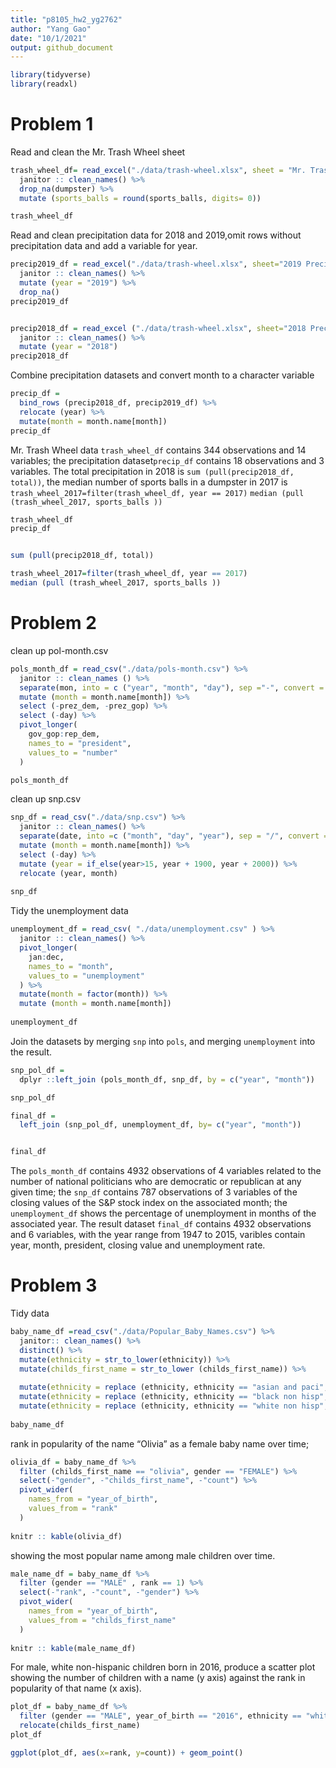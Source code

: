 ```yaml
---
title: "p8105_hw2_yg2762"
author: "Yang Gao"
date: "10/1/2021"
output: github_document
---
```


```r
library(tidyverse)
library(readxl)
```

# Problem 1
Read and clean the Mr. Trash Wheel sheet

```r
trash_wheel_df= read_excel("./data/trash-wheel.xlsx", sheet = "Mr. Trash Wheel", range = "A2:N408") %>% 
  janitor :: clean_names() %>% 
  drop_na(dumpster) %>% 
  mutate (sports_balls = round(sports_balls, digits= 0))

trash_wheel_df
```


Read and clean precipitation data for 2018 and 2019,omit rows without precipitation data and add a variable for year.
```r
precip2019_df = read_excel("./data/trash-wheel.xlsx", sheet="2019 Precipitation", range = "A2:B14") %>% 
  janitor :: clean_names() %>% 
  mutate (year = "2019") %>% 
  drop_na()
precip2019_df


precip2018_df = read_excel ("./data/trash-wheel.xlsx", sheet="2018 Precipitation", range = "A2:B14") %>% 
  janitor :: clean_names() %>% 
  mutate (year = "2018") 
precip2018_df
```

Combine precipitation datasets and convert month to a character variable
```r
precip_df = 
  bind_rows (precip2018_df, precip2019_df) %>% 
  relocate (year) %>% 
  mutate(month = month.name[month])
precip_df
``` 
Mr. Trash Wheel data `trash_wheel_df` contains 344 observations and 14 variables; the precipitation dataset`precip_df` contains 18 observations and 3 variables. The total precipitation in 2018 is `sum (pull(precip2018_df, total))`, the median number of sports balls in a dumpster in 2017 is `trash_wheel_2017=filter(trash_wheel_df, year == 2017)` `median (pull (trash_wheel_2017, sports_balls ))`


```r
trash_wheel_df
precip_df


sum (pull(precip2018_df, total))

trash_wheel_2017=filter(trash_wheel_df, year == 2017)
median (pull (trash_wheel_2017, sports_balls ))

```

# Problem 2
clean up pol-month.csv
```r
pols_month_df = read_csv("./data/pols-month.csv") %>% 
  janitor :: clean_names () %>% 
  separate(mon, into = c ("year", "month", "day"), sep ="-", convert = TRUE )%>% 
  mutate (month = month.name[month]) %>% 
  select (-prez_dem, -prez_gop) %>% 
  select (-day) %>% 
  pivot_longer(
    gov_gop:rep_dem,
    names_to = "president",
    values_to = "number"
  )

pols_month_df
```

clean up snp.csv
```r
snp_df = read_csv("./data/snp.csv") %>% 
  janitor :: clean_names() %>% 
  separate(date, into =c ("month", "day", "year"), sep = "/", convert =TRUE) %>% 
  mutate (month = month.name[month]) %>% 
  select (-day) %>% 
  mutate (year = if_else(year>15, year + 1900, year + 2000)) %>% 
  relocate (year, month)
 
snp_df
```

Tidy the unemployment data
```r
unemployment_df = read_csv( "./data/unemployment.csv" ) %>% 
  janitor :: clean_names() %>% 
  pivot_longer(
    jan:dec,
    names_to = "month",
    values_to = "unemployment"
  ) %>% 
  mutate(month = factor(month)) %>% 
  mutate (month = month.name[month])
  
unemployment_df
```

Join the datasets by merging `snp` into `pols`, and merging `unemployment` into the result.
```r
snp_pol_df = 
  dplyr ::left_join (pols_month_df, snp_df, by = c("year", "month"))

snp_pol_df

final_df =
  left_join (snp_pol_df, unemployment_df, by= c("year", "month"))


final_df
```


The `pols_month_df` contains 4932 observations of 4 variables related to the number of national politicians who are democratic or republican at any given time; the `snp_df` contains 787 observations of 3 variables of the closing values of the S&P stock index on the associated month; the `unemployment_df` shows the percentage of unemployment in months of the associated year. The result dataset `final_df` contains 4932 observations and 6 variables, with the year range from 1947 to 2015, varibles contain year, month, president, closing value and unemployment rate. 


# Problem 3
Tidy data
```r
baby_name_df =read_csv("./data/Popular_Baby_Names.csv") %>% 
  janitor:: clean_names() %>% 
  distinct() %>% 
  mutate(ethnicity = str_to_lower(ethnicity)) %>% 
  mutate(childs_first_name = str_to_lower (childs_first_name)) %>% 
  
  mutate(ethnicity = replace (ethnicity, ethnicity == "asian and paci", "asian and pacific islander")) %>% 
  mutate(ethnicity = replace (ethnicity, ethnicity == "black non hisp", "black non hispanic")) %>% 
  mutate(ethnicity = replace (ethnicity, ethnicity == "white non hisp", "white non hispanic"))
  
baby_name_df
```  
  
  
rank in popularity of the name “Olivia” as a female baby name over time;
```r
olivia_df = baby_name_df %>% 
  filter (childs_first_name == "olivia", gender == "FEMALE") %>% 
  select(-"gender", -"childs_first_name", -"count") %>% 
  pivot_wider(
    names_from = "year_of_birth",
    values_from = "rank"
  )
  
knitr :: kable(olivia_df)
```

showing the most popular name among male children over time.
```r
male_name_df = baby_name_df %>% 
  filter (gender == "MALE" , rank == 1) %>% 
  select(-"rank", -"count", -"gender") %>% 
  pivot_wider(
    names_from = "year_of_birth",
    values_from = "childs_first_name"
  )
  
knitr :: kable(male_name_df)
```


For male, white non-hispanic children born in 2016, produce a scatter plot showing the number of children with a name (y axis) against the rank in popularity of that name (x axis).
```r
plot_df = baby_name_df %>% 
  filter (gender == "MALE", year_of_birth == "2016", ethnicity == "white non hispanic") %>% 
  relocate(childs_first_name)
plot_df

```

```r
ggplot(plot_df, aes(x=rank, y=count)) + geom_point()

```


